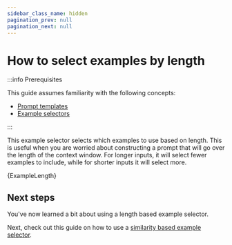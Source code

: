 ```yaml
---
sidebar_class_name: hidden
pagination_prev: null
pagination_next: null
---
```


# How to select examples by length

:::info Prerequisites

This guide assumes familiarity with the following concepts:

- [Prompt templates](/docs/concepts/#prompt-templates)
- [Example selectors](/docs/how_to/example_selectors)

:::

This example selector selects which examples to use based on length.
This is useful when you are worried about constructing a prompt that will go over the length of the context window.
For longer inputs, it will select fewer examples to include, while for shorter inputs it will select more.


<CodeBlock language="typescript">{ExampleLength}</CodeBlock>

## Next steps

You've now learned a bit about using a length based example selector.

Next, check out this guide on how to use a [similarity based example selector](/docs/how_to/example_selectors_similarity).

